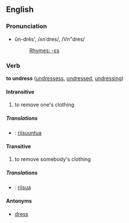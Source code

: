 ==English==
===Pronunciation===
*ŭn-drĕs', /ʌnˈdres/, /Vn"dres/
*:[[Rhymes:English:-ɛs|Rhymes: -ɛs]]

===Verb===
'''to undress''' ([[undressess]], [[undressed]], [[undressing]])

====Intransitive====

# to remove one's clothing

=====Translations=====
*{{msg:fi}}: [[riisuuntua]]

====Transitive====<!-- object must be a person -->

# to remove somebody's clothing

=====Translations=====
*{{msg:fi}}: [[riisua]]

====Antonyms====
*[[dress]]